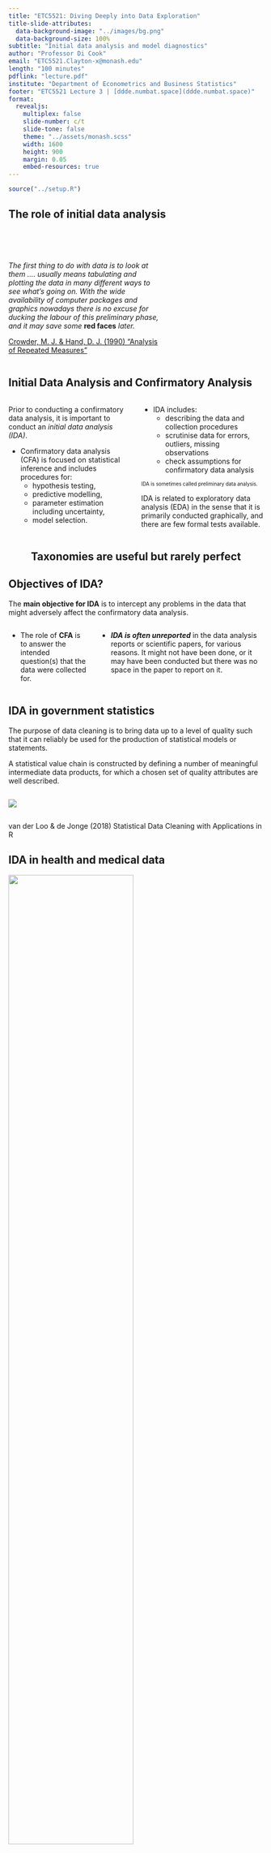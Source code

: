 ```yaml
---
title: "ETC5521: Diving Deeply into Data Exploration"
title-slide-attributes: 
  data-background-image: "../images/bg.png"
  data-background-size: 100%
subtitle: "Initial data analysis and model diagnostics"
author: "Professor Di Cook"
email: "ETC5521.Clayton-x@monash.edu"
length: "100 minutes"
pdflink: "lecture.pdf"
institute: "Department of Econometrics and Business Statistics"
footer: "ETC5521 Lecture 3 | [ddde.numbat.space](ddde.numbat.space)"
format:
  revealjs:
    multiplex: false
    slide-number: c/t
    slide-tone: false
    theme: "../assets/monash.scss"
    width: 1600
    height: 900
    margin: 0.05
    embed-resources: true
---
```


```r
source("../setup.R")
```

## The role of initial data analysis {background-image="images/crowder_and_hand.jpg" background-size="20%" background-position="95% 85%"}

::: {.column width=60%}
<br><br>

*The first thing to do with data is to [look at them]{.monash-blue2} .... usually means [tabulating]{.monash-blue2} and [plotting]{.monash-blue2} the data in many different ways to [see what’s going on]{.monash-blue2}. With the wide availability of computer packages and graphics nowadays there is no excuse for ducking the labour of this preliminary phase, and it may save some* [**red faces**]{.monash-red2} *later.*

[[Crowder, M. J. & Hand, D. J.  (1990) "Analysis of Repeated Measures"](https://doi.org/10.1201/9781315137421)]{.smallest}

:::

## Initial Data Analysis and Confirmatory Analysis

:::: {.columns}

::: {.column width=50%}

::: {.info}
Prior to conducting a [confirmatory data analysis]{.monash-black2}, it is important to conduct an [_initial data analysis (IDA)_]{.monash-orange2}. 
:::

::: {.fragment}
* [Confirmatory data analysis (CFA)]{.monash-blue2} is focused on statistical inference and includes procedures for:
  * hypothesis testing, 
  * predictive modelling,
  * parameter estimation including uncertainty,
  * model selection. 

:::  
:::

::: {.column width=50%}

::: {.fragment}

* [IDA]{.monash-orange2} includes:
  * describing the data and collection procedures
  * scrutinise data for errors, outliers, missing observations
  * check assumptions for confirmatory data analysis

::: {style="font-size: 70%;"}  
IDA is sometimes called [preliminary data analysis]{.monash-blue2}.
:::

::: 

::: {.fragment}
::: {.info}
IDA is related to exploratory data analysis (EDA) in the sense that it is primarily conducted graphically, and there are few formal tests available. 
:::
:::

:::
::::

## Taxonomies are useful but rarely perfect {.transition-slide .center style="text-align: center;"}

## Objectives of IDA?

::: {.info}
The [**main objective for IDA**]{.monash-blue2} is to intercept any problems in the data that might adversely affect the confirmatory data analysis. 
:::

::: {.columns width=60%}
* The role of **CFA** is to answer the intended question(s) that the data were collected for.

::: {.fragment}

* **_IDA is often unreported_** in the data analysis reports or scientific papers, for various reasons. It might not have been done, or it may have been conducted but there was no space in the paper to report on it. 
:::


:::


## IDA in government statistics {background-image="images/vanderloo_and_dejong.gif" background-size="15%" background-position="95% 85%"}


The purpose of [data cleaning]{.monash-blue2} is to bring data up to a level of quality such that it can reliably be used for the production of statistical models or statements.

A [statistical value chain]{.monash-blue2} is constructed by defining a number of meaningful intermediate data products, for which a chosen set of quality attributes are well described. 

:::: {.columns}
::: {.column width=99%}
<img src="images/stats-value-chain.png"> 
:::
::::

[van der Loo & de Jonge (2018) Statistical Data Cleaning with Applications in R]{.smaller}



## IDA in health and medical data {background-image="images/Huebner.Marianne_v2.jpg" background-size="15%" background-position="95% 5%"}

<img src="images/huebner.png" width="70%">

Huebner et al (2018)'s six steps of IDA: (1) Metadata setup, (2) [Data cleaning]{.monash-orange2}, (3) [Data screening]{.monash-orange2}, (4) [Initial  reporting]{.monash-orange2}, (5) Refining and updating the analysis plan, (6) Reporting IDA in documentation.

## Heed these words

:::: {.columns}
::: {.column width=50%}

::: {.info}
IDA prepares an analyst for CFA. One needs to be careful about NOT compromising the inference. 
:::

How do you compromise inference?

::: {.fragment style="font-size: 70%;"}
1. Change your inference or questions based on what you find in IDA.
2. Outlier removal or not. 
3. Missing value imputation choices.
4. Treatment of zeros. 
5. Handling of variable type, categorical temporal.
6. Lack of multivariate relationship checking, including subsets based on levels of categorical variables.
7. Choosing variables and observations.
:::

:::
::: {.column width=50%}

::: {.fragment}
How do you avoid these errors?

- Document ALL the IDA, using a reproducible analysis script.
- Pre-register your CFA plan, so that your CFA questions do not change.
- Decisions made on outlier removal, variable selection, recoding, sampling, handling of zeros have known affects on results, and are justifiable.

Insure yourself against accusations of [data snooping]{.monash-blue2}, data dredging, data fishing.
:::

:::

::::
## Data screening {.transition-slide .center style="text-align: center;"}



## Data screening 

:::: {.columns}

::: {.column width=50%}

::: {.info}
It's important to check how the data are [understood by the computer]{.monash-blue2}.
:::

that is, checking for _data type_: 

* Was the date read in as character?
* Was a factor read in as numeric?
:::    
::: {.column width=50%}
  
::: {.fragment}    
Also important for making inference is to know whether the [data supports making broader conclusions]{.monash-blue2}. How was the data collected? Is it clear what the [population of interest]{.monash-orange2} is, and that the data is a representative sample of this population?
:::

:::
::::

## Example: Checking the data type [(1/2)]{.smallest}

:::: {.columns}
::: {.column width=50%}
`lecture3-example.xlsx`

<center>
<img src="images/lecture3-example.png" width = "500px">
</center>

:::
::: {.column width=50%}

```r
library(readxl)
library(here)
df <- read_excel(here("data/lecture3-example.xlsx"))
df
```

- What problems are there with the computer's interpretation of [data type]{.monash-orange2}?
- What [context]{.monash-orange2} specific issues indicate incorrect computer interpretation?

:::
::::




## Example: Checking the data type [(2/2)]{.smallest}

:::: {.columns}
::: {.column width=50%}

```r
library(lubridate)
df <- read_excel(here("data/lecture3-example.xlsx"), 
                 col_types = c("text", 
                               "date", 
                               "text",
                               "numeric"))

df |> 
  mutate(id = as.factor(id),
         date = ydm(date)) |>
  mutate(
         day = day(date),
         month = month(date),
         year = year(date)) 
```

:::
::: {.column width=50%}

* `id` is now a `factor` instead of `integer`
* `day`, `month` and `year` are now extracted from the `date`
* Is it okay now?

::: {style="font-size: 70%;"}
::: {.fragment}
* In the United States, it's common to use the date format MM/DD/YYYY <a class="font_small black" href="https://twitter.com/statsgen/status/1257959369448161281">(gasps)</a>  while the rest of the world commonly uses DD/MM/YYYY or better still YYYY/MM/DD.
:::


::: {.fragment}

* It's highly probable that the dates are 1st-5th March and not 3rd of Jan-May.

:::

::: {.fragment}

* You can validate interpretation of temperature using [weather database](https://www.wunderground.com/history/monthly/us/ny/new-york-city/KLGA/date/2010-3).

:::
:::
:::
::::



## Example: Specifying the data type with R

:::: {.columns}
::: {.column width=50%}

* You can robustify your workflow by ensuring you have a check for the expected data type in your code.

```r
xlsx_df <- read_excel(here("data/lecture3-example.xlsx"),
                 col_types = c("text", "date", "text", "numeric"))  |> 
  mutate(id = as.factor(id), 
         date = as.character(date),
         date = as.Date(date, format = "%Y-%d-%m"))
```
:::
::: {.column width=50%}

* `read_csv` has a broader support for `col_types`


```r
csv_df <- read_csv(here::here("data/lecture3-example.csv"),
                 col_types = cols(
                      id = col_factor(),
                      date = col_date(format = "%m/%d/%y"),
                      loc = col_character(),
                      temp = col_double()))
```

* The checks (or coercions) ensure that even if the data are updated, you can have some confidence that any data type error will be picked up before further analysis.

:::
::::





## Example: Checking the data type with R 


You can have a quick glimpse of the data type with:


```r
dplyr::glimpse(xlsx_df)
dplyr::glimpse(csv_df)
```



## Example: Checking the data type visually

:::: {.columns}
::: {.column width=50%}

You can also visualise the data type with:

```r
library(visdat)
vis_dat(xlsx_df)
```

:::

::: {.column width=50%}

```r
library(inspectdf)
inspect_types(xlsx_df)  |> 
  show_plot()
```
:::
::::

## Data cleaning {.transition-slide .center style="text-align: center;"}

## Data cleaning [(1/2)]{.smallest}

Data quality checks should be one of the first steps in the data analysis to **_assess any problems with the data_**.

These include using [common or domain knowledge]{.monash-blue2} to check if the recorded data have sensible values. 

::: {.fragment}

* Are positive values, e.g. height and weight, recorded as positive values with a plausible range?
* If the data are counts, do the recorded values contain non-integer values?
* For compositional data, do the values add up to 100% (or 1)? If not, is that a measurement error or due to rounding? Or is another variable missing?
* Does the data contain only positives, ie disease occurrences, or warranty claims? If so, what would the no report group look like? 

:::


## Data cleaning [(2/2)]{.smallest}

In addition, numerical or graphical summaries may reveal that there is unwanted structure in the data, for example,

::: {style="font-size: 70%;"}    

::: {.fragment}

* Does the treatment group have different demographic characteristics to the control group? 
* Are the distributions similar between the or training and test sets?
* Are there sufficient measurements for each level of categorical variable, or across the range of numerical variables?

:::

::: {.fragment}

* Does the distribution of the data imply violations of assumptions for the CFA, such as
    - non-normality, 
    - discrete rather real-valued, or
    - different variance in different domains?

:::
:::

::: {.fragment}

[Data scrutinizing]{.monash-blue2} is a process that you get better at with practice and have familiarity with the domain area. 
    
:::



## Example: Checking the data quality

:::: {.columns}
::: {.column width=50%}

```r
#| echo: false
df2 <- read_csv(here("data/lecture3-example2.csv"),
    col_types = cols(id = col_factor(),
                     date = col_date(format = "%m/%d/%y"),
                     loc = col_character(),
                     temp = col_double()))
df2
```

:::
::: {.column width=50%}

* Numerical or graphical summaries or even just eye-balling the data helps to uncover some data quality issues.
* Any issues here?

::: {.fragment}
<br><br>

* There's a missing value in `loc`.
* Temperature is in Farenheit for New York but Celsius in Melbourne (you can validate this again using external sources).

:::

:::
::::



## Case study: World development indicators [(1/7)]{.smallest}

:::: {.columns}
::: {.column width=70%}

```r
options(width=80)
raw_dat <- read_csv(here("data/world-development-indicators.csv"), 
                    na = "..", n_max = 11935)
glimpse(raw_dat)
```

[World Development Indicators (WDI), sourced from the [World Bank Group (2019)](https://databank.worldbank.org/source/world-development-indicators/)]{.smallest}

:::
::: {.column width=30%}

<br><br>

- What are the data types?
- What are the variables?
- What are the observations?
- Is the data in tidy form?


:::
::::

## Case study: World development indicators [(2/7)]{.smallest}

:::: {.columns}
::: {.column width=60%}


```r
country_code_df <- raw_dat  |>
  distinct(`Country Name`, `Country Code`)  |>
  rename_all(janitor::make_clean_names)  |>
  left_join(
    countrycode::codelist |> select(iso3c, region, continent),
    by = c("country_code" = "iso3c")
  )  |>
  arrange(continent, region) 
```

::: {style="font-size: 70%;"}
```r
#| echo: false
options(width=80)
glimpse(country_code_df)

country_code_df |> count(continent)
country_code_df |> count(region)

```
:::
:::
::: {.column width=40%}

<br><br>

- How many countries are included
- How many continents, regions?
- Why are there NAs here?

::: {.fragment style="font-size: 70%;"}

```r
country_code_df |> filter(is.na(continent))
```

:::

:::
::::

## Case study: World development indicators [(3/7)]{.smallest}

:::: {.columns}
::: {.column width=60%}


```r
wdi_vars <- raw_dat  |>
  select(`Series Name`, `Series Code`) |>
  distinct() |>
  rename_all(janitor::make_clean_names) 
```

::: {style="font-size: 60%; overflow: auto; max-height: 650px;"}

<br>

```r
#| echo: false
wdi_vars |> reactable::reactable(height=600)
```
:::

:::
::: {.column width=40%}


- Analysis will use the short name (`series_code`) for variables. 

- Store full variable name (`series_name`) and short name (`series_code`) in a separate table.

- The `series_code` will be used as the key whenever the full name is needed.


:::
::::

## Case study: World development indicators [(4/7)]{.smallest}

:::: {.columns}
::: {.column width=50%}


```r
wdi <- raw_dat  |>
  select(`Country Code`, `Series Code`, `1969 [YR1969]`:`2018 [YR2018]`) |>
  rename_all(janitor::make_clean_names) |>
  pivot_longer(x1969_yr1969:x2018_yr2018,
               names_to = "year", 
               values_to = "value") |>
  mutate(year = as.numeric(str_sub(year, 2, 5)) ) |>
  pivot_wider(names_from = series_code,
              values_from = value)

wdi2017 <- wdi  |> filter(year == 2017)
```

- Organise data into tidy form
- Check missing value distribution

:::
::: {.column width=50%}

```r
#| fig-width: 8
#| fig-height: 6
#| echo: false
vis_miss(wdi, sort_miss = TRUE)
```


:::
::::

## Case study: World development indicators [(5/7)]{.smallest}

:::: {.columns}
::: {.column width=20%}

Check missings by 

- variable
- country

:::
::: {.column width=50%}

```r
#| fig-width: 8
#| fig-height: 6
#| echo: false
gg_miss_var(wdi, show_pct=TRUE)
```


:::
::: {.column width=30%}

```r
#| echo: false
#| fig-width: 2
#| fig-height: 8
#| out-width: 100%
wdi_cnt_miss <- wdi |> 
  filter(!is.na(country_code)) |>
  bind_shadow() |>
  select(country_code, year,
         SP.ADO.TFRT_NA:SP.URB.GROW_NA) |>
  pivot_longer(SP.ADO.TFRT_NA:SP.URB.GROW_NA,
               names_to="var",
               values_to="value") |>
  group_by(country_code) |>
  count(value) |>
  mutate(value = fct_recode(value, 
                            miss="NA",
                            not="!NA")) |>
  pivot_wider(names_from = value, values_from = n) |>
  mutate(p_miss = miss/(miss+not)) |>
  select(country_code, p_miss)
wdi_cnt_p <- wdi_cnt_miss |> 
  ggplot(aes(x=1, y=p_miss, 
             label=country_code)) +
  geom_quasirandom() +
  ylim(c(0,1)) + ylab("Prop miss") 
ggplotly(wdi_cnt_p)
```

:::
::::

## Case study: World development indicators [(6/7)]{.smallest}

:::: {.columns}
::: {.column width=50%}


Look at Costa Rica (CRI), most complete country

```r
#| fig-width: 8
#| fig-height: 6
#| echo: false
wdi_cri <- wdi |>
  filter(country_code == "CRI")
vis_miss(wdi_cri, sort_miss=TRUE)
```
:::
::: {.column width=50%}

To illustrate imputation, we'll show one of the variables, that is relatively complete.

```r
#| fig-width: 6
#| fig-height: 3
#| echo: false
wdi_cri_p <- wdi_cri |>
  ggplot(aes(x=year, y=SE.PRM.CMPT.ZS)) +
  geom_miss_point() +
  theme(aspect.ratio=0.5, 
        legend.position = "none") 
wdi_cri_p
```

Impute a few temporal missings using nearest neighbours.

:::
:::


## Case study: World development indicators [(6/7)]{.smallest}

:::: {.columns}
::: {.column width=50%}

Missings imputed using `imputeTS` using the moving average method. 

```r
#| fig-width: 6
#| fig-height: 3
#| echo: false
library(imputeTS)

wdi_cri_v1 <- wdi_cri |>
  mutate(SE.PRM.CMPT.ZS = na_ma(SE.PRM.CMPT.ZS))

wdi_cri_v1  |>
  ggplot(aes(x=year, y=SE.PRM.CMPT.ZS)) +
  geom_point() +
  geom_smooth(se=F, colour="#D55E00") +
  theme(aspect.ratio=0.5) 
```

:::
::: {.column width=50%}

- Don't have to impute before scrutinizing data
- What are these numbers supposed to be?

`SE.PRM.CMPT.ZS` is "Primary completion rate, total (% of relevant age group)"


[Do we have any problems?]{.monash-orange2}

::: {.fragment}
Yes. The explanation of the variable suggests the numbers should range between 0-100.

:::


:::
:::

## 📋 Summary of the process 

The steps we took roughly followed these:

<center>
```r
#| echo: false
DiagrammeR::grViz("digraph {
  graph [layout = circo, rankdir = TB]
  
  node [shape = rectangle, 
  fontname = 'Helvetica']        
  rec1 [label = 'Input data', 
  fontname = 'Helvetica']
  rec2 [label = 'Tidy data', 
  fontname = 'Helvetica']
  rec3 [label = 'Data screening', 
  fontname = 'Helvetica']
  rec4 [label = 'Data cleaning', 
  fontname = 'Helvetica']
  rec5 [label = 'Impute missings', 
  fontname = 'Helvetica']
  rec6 [label = 'Valid data', 
  fontname = 'Helvetica']

  # edge definitions with the node IDs
  rec1 -> rec2 -> rec3 -> rec4 -> rec5  
  rec5 -> rec3 
  rec3 -> rec6
  }",
  height = 300,
  width = 500
  )
```
</center>

At the end of this stage we would have:

- 3 tables of data: country name/code, variables name/key, time series of multiple variables for many countries
- What would you like to learn from this data? What sort of models might be fitted? What types of hypotheses might be tested?
- Have we done anything that might have compromised the later analysis?

## Data collection {.transition-slide .center style="text-align: center;"}


## Case study: Employment Data in Australia [(1/3)]{.smallest}

Below is the data from ABS that shows the total number of people employed in a given month from February 1976 to December 2019 using the original time series.

<br>

```r
#| echo: false
#| eval: false
# Note: because this downloads data
# run it once, and save the result so 
# data server isn't overloaded
library(readabs)
employed <- read_abs(series_id = "A84423085A")  |> 
  mutate(month = lubridate::month(date),
         year = lubridate::year(date))  |> 
  #filter(year != "2020")  |> 
  select(date, month, year, value) 
save(employed, file="../data/employed.rda")
```


```r
load(here("data/employed.rda"))
glimpse(employed)
```

[Australian Bureau of Statistics, Labour force, Australia, [Table 01](https://www.abs.gov.au/AUSSTATS/abs@.nsf/DetailsPage/6202.0Jul%202020?OpenDocument). Labour force status by Sex, Australia - Trend, Seasonally adjusted and Original]{.smallest}


## Case study:  Employment Data in Australia [(2/3)]{.smallest}

:::: {.columns}
::: {.column width=40%}
Do you notice anything?

```r
#| label: unemp
#| echo: false
#| fig-width: 5
#| fig-height: 8
#| out-width: 70%
employed |> 
  filter(between(year, 2009, 2019)) |>
  mutate(year = factor(year)) |>
  ggplot(aes(month, value, color = year)) + 
  geom_line() + 
  ylab("employed ('000)") +
  scale_x_continuous("month", breaks=seq(1, 12, 1)) +
  scale_color_viridis_d("") +
  theme(aspect.ratio = 1.5,
        legend.position = "bottom")
```

:::
::: {.column width=60%}

::: {.fragment}
Why do you think the number of people employed is going up each year?

:::
::: {.fragment}

* Australian population is **25.39 million** in 2019
* 1.5% annual increase in population
* Vic population is 6.681 million (Sep 2020) - 26%
* NSW population is 8.166 (Sep 2020) - 32%

:::
:::
::::

## Case study:  Employment Data in Australia [(3/3)]{.smallest}

:::: {.columns}
::: {.column width=50%}

* There's a suspicious change in August numbers from 2014.

```r
#| echo: false
employed  |> 
  filter(month %in% 8:9)  |> 
  pivot_wider(year, names_from = month)  |> 
  mutate(diff = `9` - `8`)  |> 
  ggplot(aes(year, diff)) + 
  geom_point() + 
  geom_line(group = 1) +
  guides(x = guide_axis(n.dodge = 2)) + 
  labs(y = "Difference (Sep - Aug)") +
  theme(aspect.ratio=0.5)
```


:::
::: {.column width=50%}

::: {.fragment}


* A potential explanation for this is that there was a _change in the survey from 2014_. 


See discussion on this at  [Hyndsight blog (10 October 2014)](https://robjhyndman.com/hyndsight/abs-seasonal-adjustment-2/).

:::

:::
::::


## Case study: 2014 Data Mining Cup winners 

<center>
![](images/orderDate_itemID.png){width=950}
</center>

Ugly plot of all observations provided in training sample, with response variable in colour, and test sample to predict. 

[What does this tell you about the test sample?]{.monash-orange2}

## Case study: french fries/hot chips [(1/2)]{.smallest}

:::: {.columns}
::: {.column width=50%}
```r
#| echo: false
options(width=50)
load(here::here("data/french_fries.rda"))
glimpse(french_fries)
```
:::
::: {.column width=50%}

10 week sensory experiment, 12 individuals assessed taste of french fries on several scales (how potato-y, buttery, grassy, rancid, paint-y do they taste?), fried in one of 3 different oils, replicated twice. 

- [Is the design complete?]{.monash-blue2}
- Are replicates like each other?
- How do the ratings on the different scales differ?
- Are raters giving different scores on average?
- Do ratings change over the weeks?

:::
::::

## Case study: french fries/hot chips [(2/2)]{.smallest}

:::: {.columns}
::: {.column width=50%}

- Is the design complete?

```r
french_fries |> count(subject)
```

:::
::: {.column width=50%}

::: {.fragment style="font-size: 90%;"}

```r
french_fries |> count(time)
french_fries |> count(treatment)
french_fries |> count(rep)
```
:::

:::
::::

## Case study: Warranty claims 

:::: {.columns}
::: {.column width=50%}

```r
#| echo: false
warranty <- read_csv(here("data/warranty-kaggle.csv"))
warranty |>
  filter(Product_type == "TV") |>
  select(Region:Consumer_profile,
         TV_2001_Issue:TV_2003_Issue,
         Claim_Value:Purpose) |>
  glimpse()
```

- `TV_2001_Issue`: failure of power supply
- `TV_2002_Issue`: failure of inverter
- `TV_2003_Issue`: failure of motherboard

:::
::: {.column width=50%}

![](https://www.googleapis.com/download/storage/v1/b/kaggle-user-content/o/inbox%2F3865869%2Fb414420c7f771389e7e02a430baa1f2a%2Fwarranty.jpg?generation=1572876932978862&alt=media)

- What is the population that this data is measuring?
- What is not measured?

::: {.fragment}

```r
#| echo: false
set.seed(635)
warranty |> 
  filter(Product_type == "TV") |> 
  count(City, sort=TRUE) |> 
  slice_sample(n=2)
```

[Can we say that Delhi has fewer problems with TVs than Bangalore?]{.monash-orange2}

:::

:::
::::

[[Source: ExcelR Projects. (2019). Warranty Claims. Kaggle.](https://www.kaggle.com/competitions/warranty-claims)]{.smallest}

## 📋 Summary of checks for data collection

✅ Has the collection process been consistent?

✅ Does the set to be predicted match the training set?

✅ Is the experimental design correctly applied?

✅ Have treatments been appropriately *randomised* or assigned comprehensively across subjects? 

✅ What is the population that the collected data describes?

✅ If the data is observational, can you group them into comparison sets?

## Imputing missing values {.transition-slide .center style="text-align: center;"}

## Example 1: Olympic medals 

:::: {.columns}
::: {.column width=50%}

```r
#| echo: false
library(VGAM)
data(olym12)
olym12 |> select(country, totalmedal) |>
  arrange(desc(totalmedal)) 
```

<br><br>
Is the average number of medals equal to `r round(sum(olym12$totalmedal), 2)`/`r nrow(olym12)` =  `r round(mean(olym12$totalmedal), 2)`?

:::
::: {.column width=50%}

::: {.fragment}

[What is missing?]{.monash-orange2}

:::

::: {.fragment}

What is the correct average number of medals?
:::

::: {.fragment}

`r round(sum(olym12$totalmedal), 2)`/204 =  `r round(sum(olym12$totalmedal)/204, 2)`

<br><br>
[Working out what is missing can be hard!]{.monash-blue2}
:::

:::
::::

## Example 2: El Nino

:::: {.columns}
::: {.column width=50%}
[Explore missings]{.monash-blue2}

- plotting on edge of plots, or
- using simple imputation like mean 

```r
oceanbuoys |>
  ggplot(aes(x=air_temp_c, y=humidity)) +
  geom_miss_point()
```

:::

::: {.column width=50%}
[Impute and check]{.monash-blue2}

- Impute using regression or simulation
- Check distribution relative to complete cases

::: {style="font-size: 70%;"}

```r
#| code-fold: true
library(simputation)
ocean_imp_yr <- oceanbuoys %>%
  bind_shadow() %>%
  impute_lm(air_temp_c ~ wind_ew + wind_ns + year + longitude + latitude) %>%
  impute_lm(humidity ~  wind_ew + wind_ns + year + longitude + latitude) %>%
  impute_lm(sea_temp_c ~  wind_ew + wind_ns + year + longitude + latitude) %>%
  add_label_shadow()

ggplot(ocean_imp_yr,
       aes(x = air_temp_c,
           y = humidity,
           color = any_missing)) + 
  geom_point() +
  theme(legend.title = element_blank())
```

:::

:::
::::

## Validators {.transition-slide .center style="text-align: center;"}

Automating some checks

## Case study:  Dutch supermarket revenue and cost [(1/3)]{.smallest}

* Data contains the revenue and cost (in Euros) for 60 supermarkets 
* Data has been anonymised and distorted

```r
data("SBS2000", package = "validate")
dplyr::glimpse(SBS2000)
```



## Case study:  Dutch supermarket revenue and cost [(2/3)]{.smallest}

* Checking for completeness of records

```r
library(validate)
rules <- validator(
          is_complete(id),
          is_complete(id, turnover),
          is_complete(id, turnover, profit))
out <- confront(SBS2000, rules)
summary(out)
```



## Case study:  Dutch supermarket revenue and cost [(3/3)]{.smallest}

* Sanity check derived variables

```r
library(validate)
rules <- validator(
    total.rev - profit == total.costs,
    turnover + other.rev == total.rev,
    profit <= 0.6 * total.rev
)
out <- confront(SBS2000, rules)
summary(out)
```





## IDA for hypothesis testing {.transition-slide .center style="text-align: center;"}


## Hypothesis testing [(1/3)]{.smallest}

- State the hypothesis (pair), e.g. $H_o: \mu_1 = \mu_2$ vs $H_a: \mu_1 < \mu_2$. 
- Test statistic depends on [assumption about the distribution]{.monash-blue2}, e.g. 
    - $t$-test will assume that distributions are [_normal_]{.monash-blue2}, or small departures from if we have a large sample. 
    - two-sample might assume both groups have the [_same variance_ ]{.monash-blue2}

::: {style="font-size: 70%;"}    
- Steps to complete: 
    - Compute the test statistic
    - Measure it against a standard distribution
    - If it is extreme, $p$-value is small, decision is to reject $H_o$
    - $p$-value is the probability of observing a value as large as this, or large, assuming $H_o$ is true.
:::

## Example 1: Checking variance and distribution [(2/3)]{.smallest}

:::: {.columns}

::: {.column width=50%}

::: {style="font-size: 70%;"}    

```r
#| code-fold: true
data(sleep)
ggplot(sleep, aes(x=group, y=extra)) + 
  geom_boxplot() +
  geom_point(colour="#D55E00")
```

:::

[Cushny, A. R. and Peebles, A. R. (1905) The action of optical isomers: II hyoscines. The Journal of Physiology 32, 501–510.]{.smallest}

:::

::: {.column width=50%}

::: {.fragment}
Few observations. Nothing strongly suggests violation of normality and spread of points is similar for each group.

```r
tt <- with(sleep,
     t.test(extra[group == 1],
            extra[group == 2], 
            paired = TRUE))
tt
```

:::

:::
::::


## Example 2:  Checking distribution and variance [(3/3)]{.smallest} 

:::: {.columns}

::: {.column width=50%}

::: {style="font-size: 70%;"}    

```r
#| code-fold: true
InsectSprays  |> 
  ggplot(aes(x=fct_reorder(spray, count), 
             y=count)) + 
  geom_jitter(width=0.1, height=0, colour="#D55E00", size=3, alpha=0.8) +
  xlab("") 
```

:::

Is it plausible that the samples are from a normal population? Do they have equal variance?
:::

::: {.column width=50%}

::: {.fragment}

```r
fm1 <- aov(count ~ spray, data = InsectSprays)
summary(fm1)
```

What hypothesis being tested? What would the decision be?
:::

::: {.fragment}
Why does [equal variance matter]{.monash-orange2} in this test?
:::

:::
::::

## IDA for inferential modeling {.transition-slide .center style="text-align: center;"}


## Linear models [(1/3)]{.smallest}

:::: {.columns}

::: {.column width=50%}

::: {style="font-size: 70%;"}    

```r
#| code-fold: true
#| out-width: 80%
library(tidyverse)
library(broom)
ggplot(cars, aes(speed, dist)) + 
  geom_point() + 
  geom_smooth(method = "lm", se = FALSE)
```


$$y_i = \beta_0 + \beta_1 x_i + e_i$$

Assumptions:

- Form is [linear]{.monash-blue2}
- Error is normally distributed around 0
:::
:::

::: {.column width=50%}

Check using [residual plots]{.monash-blue2}

::: {style="font-size: 70%;"}    

```r
#| code-fold: true
#| fig-height: 3
#| fig-width: 6
cars_model <- lm(dist ~ speed, data = cars)
cars_fit <- augment(cars_model)

cars_p1 <- ggplot(cars_fit, aes(x=.fitted, 
                                y=.resid)) + 
  geom_hline(yintercept = 0, colour="grey70") +
  geom_point() 
cars_p2 <- ggplot(cars_fit, aes(x=.resid)) +
  geom_density()
cars_p1 + cars_p2 + plot_layout(ncol=2)
```

:::
:::
::::


## Linear models [(2/3)]{.smallest}

:::: {.columns}

::: {.column width=50%}

::: {style="font-size: 70%;"}    

Data and loess smoother

```r
#| code-fold: true
#| out-width: 80%
ggplot(diamonds, aes(carat, price)) + 
  geom_point(alpha = 0.2) + 
  geom_smooth(se=F)
```

- Form is [not linear]{.monash-blue2}!
- Also, insufficient data on large diamonds.

:::
:::

::: {.column width=50%}

[Fix 1: fit polynomial form]{.monash-blue2}

::: {style="font-size: 70%;"}    

$$y_i = \beta_0 + \beta_1 x_i + \beta_2 x_i^2 + e_i.$$


```r
#| code-fold: true
#| fig-height: 4
#| fig-width: 8
diamonds_sub <- diamonds |>
  filter(carat < 3)

diamonds_model <- lm(price ~ poly(carat, 2),
                     data=diamonds_sub)
diamonds_fit <- diamonds_sub |>
  mutate(.fitted = diamonds_model$fitted.values, 
         .resid = diamonds_model$residuals)

diamonds_p1 <- ggplot(diamonds_fit) +
  geom_point(aes(x=carat, y=price)) +
  geom_point(aes(x=carat, y=.fitted),
             colour="#D55E00")
diamonds_p2 <- ggplot(diamonds_fit, 
                      aes(x=.fitted, 
                          y=.resid)) + 
  geom_hline(yintercept = 0, colour="grey70") +
  geom_point() 
diamonds_p1 + diamonds_p2 + plot_layout(ncol=2)
```

::: {.fragment}
Form is not quadratic, continue to [explore additional polynomial terms]{.monash-blue2}.
:::

:::
:::
::::

## Linear models [(3/3)]{.smallest}

:::: {.columns}

::: {.column width=50%}

::: {style="font-size: 70%;"}    

Data and loess smoother

```r
#| code-fold: true
#| out-width: 80%
ggplot(diamonds, aes(carat, price)) + 
  geom_point(alpha = 0.2) + 
  geom_smooth(se=F)
```

- Form is [not linear]{.monash-blue2}!
- Also, insufficient data on large diamonds.

:::
:::

::: {.column width=50%}

[Fix 2: linearise]{.monash-blue2}

::: {style="font-size: 70%;"}    

The [log transformation of both variables]{.monash-orange2} linearises the relationship, so that a simple linear model can be used, and can correct heteroskedasticity. 

```r
#| code-fold: true
ggplot(diamonds_sub, aes(carat, price)) + 
  geom_point(alpha = 0.2) + 
  geom_smooth(method = lm) +
  scale_x_log10() +
  scale_y_log10() 
```

:::
:::
::::

## Cautions

* Notice that there was _**no formal statistical inference**_ when trying to determine an appropriate model form.

::: {.info}
Discarded models are hardly ever reported. Consequently, majority of reported statistics give a distorted view and it's important to [remind yourself what might _**not**_ be reported]{.monash-orange2}.
:::

## Summary

:::: {.columns}

::: {.column width=50%}

- IDA is a model-focused exploration to support a CFA with:
    -  data description and collection
    -  data quality checking, and
    -  checking assumptions
    -  model fit without any formal statistical inference.
- IDA is part of EDA, even when no CFA is planned.    
- IDA may never see the limelight BUT it [forms the foundation that the main analysis]{.monash-blue2} is built upon. [Document it! Do it well!]{.monash-orange2}

:::

::: {.column width=50%}

::: {style="font-size: 70%;"}

> *The Census Bureau tabulates same-sex couples in both the American Community Survey (ACS) and the Decennial Census. Two questions are used to identify same-sex couples: relationship and sex. The agency follows edit rules that are used to change data values for seemingly contradictory answers. The edit rules for combining information from relationship and sex have evolved since the category of unmarried partner was added in 1990. In that census, if a household consisted of a married couple and both spouses reported the same sex, the relationship category remained husband or wife, but the sex of the partner who reported being a spouse to the householder was changed.* [[Humans all the way down](https://theory4ida.github.io/tmcf/posts/03-cultures/)]{.smallest}
:::

::: {.fragment}

::: {.info}
Human actions are ubiquitous in every part of data analysis! The most objective methods often have had subjective actions before and after. 
:::

:::

:::

::::



## Further reading

- Huebner et al (2018) [A Contemporary Conceptual Framework for Initial Data Analysis](https://muse.jhu.edu/article/793379/pdf)
- Huebner et al (2020) [Hidden analyses](https://bmcmedresmethodol.biomedcentral.com/articles/10.1186/s12874-020-00942-y)
- Chatfield (1985) The Initial Examination of Data. *Journal of the Royal Statistical Society. Series A (General)* **148** <Br>
- Cox & Snell (1981) Applied Statistics. *London: Chapman and Hall.*
- van der Loo and de Jonge (2018). Statistical Data Cleaning with Applications in R. John Wiley and Sons Ltd.
- Hyndman (2014) [Explaining the ABS unemployment fluctuations](https://robjhyndman.com/hyndsight/abs-seasonal-adjustment-2/)

